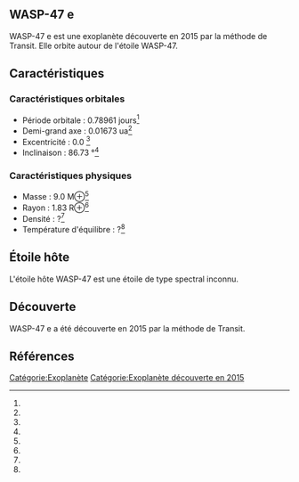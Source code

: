 == WASP-47 e ==

{{Infobox Exoplanète
| nom = WASP-47 e
| image = 
| légende = 
| étoile = WASP-47
| constellation = 
| ascension_droite = 
| déclinaison = 
| distance = ?
| type_spectral = ?
| masse = 9.0 M⊕<ref></ref>
| rayon = 1.83 R⊕<ref></ref>
| densité = ?<ref></ref>
| gravité = ?<ref></ref>
| température = ?<ref></ref>
| période = 0.78961 j<ref></ref>
| demi_grand_axe = 0.01673 ua<ref></ref>
| excentricité = 0.0 <ref></ref>
| inclinaison = 86.73 °<ref></ref>
| méthode_découverte = Transit
| date_découverte = 2015
| statut = Confirmée
}}

WASP-47 e est une exoplanète découverte en 2015 par la méthode de Transit. Elle orbite autour de l'étoile WASP-47.

== Caractéristiques ==

=== Caractéristiques orbitales ===
* Période orbitale : 0.78961 jours<ref></ref>
* Demi-grand axe : 0.01673 ua<ref></ref>
* Excentricité : 0.0 <ref></ref>
* Inclinaison : 86.73 °<ref></ref>

=== Caractéristiques physiques ===
* Masse : 9.0 M⊕<ref></ref>
* Rayon : 1.83 R⊕<ref></ref>
* Densité : ?<ref></ref>
* Température d'équilibre : ?<ref></ref>

== Étoile hôte ==

{{Infobox Étoile
| nom = WASP-47
| image = 
| légende = 
| constellation = 
| ascension_droite = 
| déclinaison = 
| distance = ?
| type_spectral = ?
| magnitude_absolue = 
| magnitude_apparente = 
| masse = ?<ref></ref>
| rayon = ?<ref></ref>
| température = ?<ref></ref>
| métallicité = ?<ref></ref>
| âge = ?<ref></ref>
}}

L'étoile hôte WASP-47 est une étoile de type spectral inconnu.

== Découverte ==

WASP-47 e a été découverte en 2015 par la méthode de Transit.

== Références ==
<references />

[[Catégorie:Exoplanète]]
[[Catégorie:Exoplanète découverte en 2015]]
